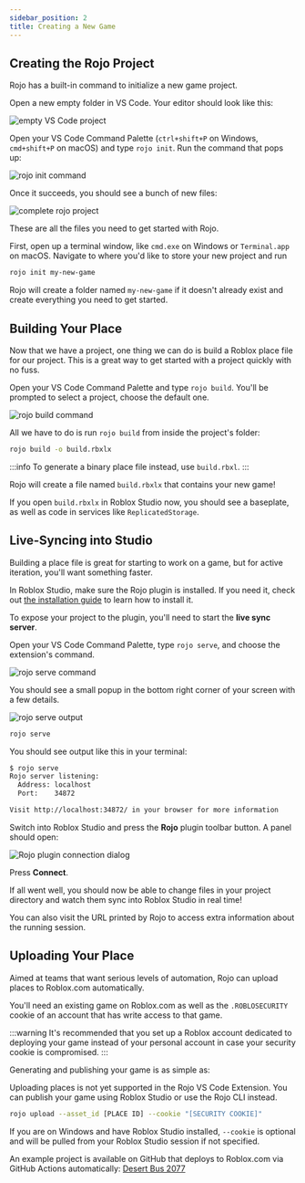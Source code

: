 ```yaml
---
sidebar_position: 2
title: Creating a New Game
---
```



## Creating the Rojo Project

Rojo has a built-in command to initialize a new game project.

<Tabs groupId="installation-kind">
<TabItem value="vscode" label="VS Code" default>

Open a new empty folder in VS Code. Your editor should look like this:

![empty VS Code project](/img/vscode/empty-project.png)

Open your VS Code Command Palette (`ctrl+shift+P` on Windows, `cmd+shift+P` on macOS) and type `rojo init`. Run the command that pops up:

![rojo init command](/img/vscode/init-command.png)

Once it succeeds, you should see a bunch of new files:

![complete rojo project](/img/vscode/init-output.png)

These are all the files you need to get started with Rojo.

</TabItem>
<TabItem value="cli" label="CLI">

First, open up a terminal window, like `cmd.exe` on Windows or `Terminal.app` on macOS. Navigate to where you'd like to store your new project and run

```sh
rojo init my-new-game
```

Rojo will create a folder named `my-new-game` if it doesn't already exist and create everything you need to get started.

</TabItem>
</Tabs>

## Building Your Place

Now that we have a project, one thing we can do is build a Roblox place file for our project. This is a great way to get started with a project quickly with no fuss.

<Tabs groupId="installation-kind">
<TabItem value="vscode" label="VS Code" default>

Open your VS Code Command Palette and type `rojo build`. You'll be prompted to select a project, choose the default one.

![rojo build command](/img/vscode/build-command.png)

</TabItem>
<TabItem value="cli" label="CLI">

All we have to do is run `rojo build` from inside the project's folder:

```sh
rojo build -o build.rbxlx
```

:::info
To generate a binary place file instead, use `build.rbxl`.
:::

</TabItem>
</Tabs>

Rojo will create a file named `build.rbxlx` that contains your new game!

If you open `build.rbxlx` in Roblox Studio now, you should see a baseplate, as well as code in services like `ReplicatedStorage`.

## Live-Syncing into Studio

Building a place file is great for starting to work on a game, but for active iteration, you'll want something faster.

In Roblox Studio, make sure the Rojo plugin is installed. If you need it, check out [the installation guide](installation.mdx) to learn how to install it.

To expose your project to the plugin, you'll need to start the **live sync server**.

<Tabs groupId="installation-kind">
<TabItem value="vscode" label="VS Code" default>

Open your VS Code Command Palette, type `rojo serve`, and choose the extension's command.

![rojo serve command](/img/vscode/serve-command.png)

You should see a small popup in the bottom right corner of your screen with a few details.

![rojo serve output](/img/vscode/serve-output.png)

</TabItem>
<TabItem value="cli" label="CLI">

```sh
rojo serve
```

You should see output like this in your terminal:

```sh
$ rojo serve
Rojo server listening:
  Address: localhost
  Port:    34872

Visit http://localhost:34872/ in your browser for more information
```

</TabItem>
</Tabs>

Switch into Roblox Studio and press the **Rojo** plugin toolbar button. A panel should open:

![Rojo plugin connection dialog](/img/plugin/connect-dialog.png)

Press **Connect**.

If all went well, you should now be able to change files in your project directory and watch them sync into Roblox Studio in real time!

You can also visit the URL printed by Rojo to access extra information about the running session.

## Uploading Your Place

Aimed at teams that want serious levels of automation, Rojo can upload places to Roblox.com automatically.

You'll need an existing game on Roblox.com as well as the `.ROBLOSECURITY` cookie of an account that has write access to that game.

:::warning
It's recommended that you set up a Roblox account dedicated to deploying your game instead of your personal account in case your security cookie is compromised.
:::

Generating and publishing your game is as simple as:

<Tabs groupId="installation-kind">
<TabItem value="vscode" label="VS Code" default>

Uploading places is not yet supported in the Rojo VS Code Extension. You can publish your game using Roblox Studio or use the Rojo CLI instead.

</TabItem>
<TabItem value="cli" label="CLI">

```sh
rojo upload --asset_id [PLACE ID] --cookie "[SECURITY COOKIE]"
```

If you are on Windows and have Roblox Studio installed, `--cookie` is optional and will be pulled from your Roblox Studio session if not specified.

An example project is available on GitHub that deploys to Roblox.com via GitHub Actions automatically: [Desert Bus 2077](https://github.com/Roblox/desert-bus-2077)

</TabItem>
</Tabs>
